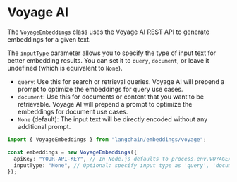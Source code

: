 # Voyage AI

The `VoyageEmbeddings` class uses the Voyage AI REST API to generate embeddings for a given text.

The `inputType` parameter allows you to specify the type of input text for better embedding results. You can set it to `query`, `document`, or leave it undefined (which is equivalent to `None`).

- `query`: Use this for search or retrieval queries. Voyage AI will prepend a prompt to optimize the embeddings for query use cases.
- `document`: Use this for documents or content that you want to be retrievable. Voyage AI will prepend a prompt to optimize the embeddings for document use cases.
- `None` (default): The input text will be directly encoded without any additional prompt.


```typescript
import { VoyageEmbeddings } from "langchain/embeddings/voyage";

const embeddings = new VoyageEmbeddings({
  apiKey: "YOUR-API-KEY", // In Node.js defaults to process.env.VOYAGEAI_API_KEY
  inputType: "None", // Optional: specify input type as 'query', 'document', or omit for None
});
```
